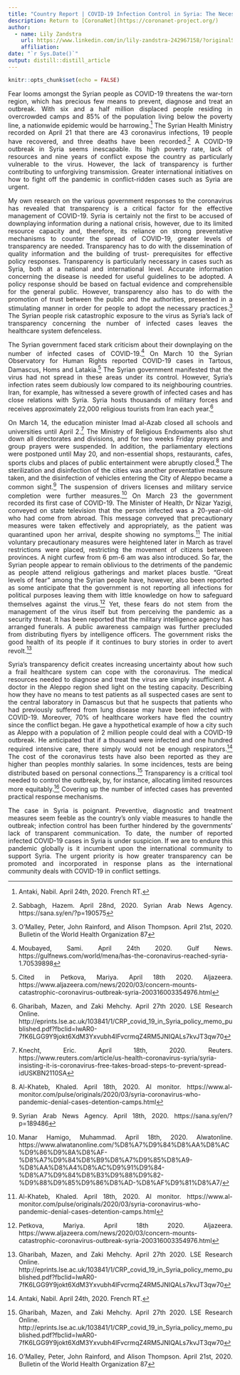 ```yaml
---
title: "Country Report | COVID-19 Infection Control in Syria: The Necessity of Transparency"
description: Return to [CoronaNet](https://coronanet-project.org/)
author:
  - name: Lily Zandstra 
    url: https://www.linkedin.com/in/lily-zandstra-242967158/?originalSubdomain=nl
    affiliation: 
date: "`r Sys.Date()`"
output: distill::distill_article
---
```


```r
knitr::opts_chunk$set(echo = FALSE)
```
<style>
body {
text-align: justify}
</style>

Fear looms amongst the Syrian people as COVID-19 threatens the war-torn region, which has precious few means to prevent, diagnose and treat an outbreak. With six and a half million displaced people residing in overcrowded camps and 85% of the population living below the poverty line, a nationwide epidemic would be harrowing.^[Antaki, Nabil. April 24th, 2020. French RT.] The Syrian Health Ministry recorded on April 21 that there are 43 coronavirus infections, 19 people have recovered, and three deaths have been recorded.^[Sabbagh, Hazem. April 28nd, 2020. Syrian Arab News Agency. https://sana.sy/en/?p=190575
] A COVID-19 outbreak in Syria seems inescapable. Its high poverty rate, lack of resources and nine years of conflict expose the country as particularly vulnerable to the virus. However, the lack of transparency is further contributing to unforgiving transmission. Greater international initiatives on how to fight off the pandemic in conflict-ridden cases such as Syria are urgent.

My own research on the various government responses to the coronavirus has revealed that transparency is a critical factor for the effective management of COVID-19. Syria is certainly not the first to be accused of downplaying information during a national crisis, however, due to its limited resource capacity and, therefore, its reliance on strong preventative mechanisms to counter the spread of COVID-19, greater levels of transparency are needed. Transparency has to do with the dissemination of quality information and the building of trust- prerequisites for effective policy responses. Transparency is particularly necessary in cases such as Syria, both at a national and international level. Accurate information concerning the disease is needed for useful guidelines to be adopted. A policy response should be based on factual evidence and comprehensible for the general public. However, transparency also has to do with the promotion of trust between the public and the authorities, presented in a stimulating manner in order for people to adopt the necessary practices.^[O'Malley, Peter, John Rainford, and Alison Thompson. April 21st, 2020. Bulletin of the World Health Organization 87] The Syrian people risk catastrophic exposure to the virus as Syria’s lack of transparency concerning the number of infected cases leaves the healthcare system defenceless.

The Syrian government faced stark criticism about their downplaying on the number of infected cases of COVID-19.^[Moubayed, Sami. April 24th 2020. Gulf News. https://gulfnews.com/world/mena/has-the-coronavirus-reached-syria-1.70539898] On March 10 the Syrian Observatory for Human Rights  reported COVID-19 cases in Tartous, Damascus, Homs and Latakia.^[Cited in Petkova, Mariya. April 18th 2020. Aljazeera. https://www.aljazeera.com/news/2020/03/concern-mounts-catastrophic-coronavirus-outbreak-syria-200316003354976.html] The Syrian government manifested that the virus had not spread in these areas under its control. However, Syria’s infection rates seem dubiously low compared to its neighbouring countries. Iran, for example, has witnessed a severe growth of infected cases and has close relations with Syria. Syria hosts thousands of military forces and receives approximately 22,000 religious tourists from Iran each year.^[Gharibah, Mazen, and Zaki Mehchy. April 27th 2020. LSE Research Online. http://eprints.lse.ac.uk/103841/1/CRP_covid_19_in_Syria_policy_memo_published.pdf?fbclid=IwAR0-7fK6LGG9Y9jokt6XdM3Yxvubh4IFvcrmqZ4RM5JNIQALs7kvJT3qw70] 

On March 14, the education minister Imad al-Azab closed all schools and universities until April 2.^[ Knecht, Eric. April 18th, 2020. Reuters. https://www.reuters.com/article/us-health-coronavirus-syria/syria-insisting-it-is-coronavirus-free-takes-broad-steps-to-prevent-spread-idUSKBN2110SA] The Ministry of Religious Endowments also shut down all directorates and divisions, and for two weeks Friday prayers and group prayers were suspended. In addition, the parliamentary elections were postponed until May 20, and non-essential shops, restaurants, cafes, sports clubs and places of public entertainment were abruptly closed.^[Al-Khateb, Khaled. April 18th, 2020. Al monitor. https://www.al-monitor.com/pulse/originals/2020/03/syria-coronavirus-who-pandemic-denial-cases-detention-camps.html] The sterilization and disinfection of the cities was another preventative measure taken, and the disinfection of vehicles entering the City of Aleppo became a common sight.^[Syrian Arab News Agency. April 18th, 2020. https://sana.sy/en/?p=189486] The suspension of drivers licenses and military service completion were further measures.^[ Manar Hamigo, Muhammad. April 18th, 2020. Alwatonline. https://www.alwatanonline.com/%D8%A7%D9%84%D8%AA%D8%AC%D9%86%D9%8A%D8%AF-%D8%A7%D9%84%D8%B9%D8%A7%D9%85%D8%A9-%D8%AA%D8%A4%D8%AC%D9%91%D9%84-%D8%A7%D9%84%D8%B3%D9%88%D9%82-%D9%88%D9%85%D9%86%D8%AD-%D8%AF%D9%81%D8%A7/] On March 23 the government recorded its first case of COVID-19. The Minister of Health, Dr Nizar Yazigi, conveyed on state television that the person infected was a 20-year-old who had come from abroad. This message conveyed that precautionary measures were taken effectively and appropriately, as the patient was quarantined upon her arrival, despite showing no symptoms.^[Al-Khateb, Khaled. April 18th, 2020. Al monitor. https://www.al-monitor.com/pulse/originals/2020/03/syria-coronavirus-who-pandemic-denial-cases-detention-camps.html] The initial voluntary precautionary measures were heightened later in March as travel restrictions were placed, restricting the movement of citizens between provinces. A night curfew from 6 pm-6 am was also introduced. So far, the Syrian people appear to remain oblivious to the detriments of the pandemic as people attend religious gatherings and market places bustle. “Great levels of fear” among the Syrian people have, however, also been reported as some anticipate that the government is not reporting all infections for political purposes leaving them with little knowledge on how to safeguard themselves against the virus.^[Petkova, Mariya. April 18th 2020. Aljazeera. https://www.aljazeera.com/news/2020/03/concern-mounts-catastrophic-coronavirus-outbreak-syria-200316003354976.html] Yet, these fears do not stem from the management of the virus itself but from perceiving the pandemic as a security threat. It has been reported that the military intelligence agency has arranged funerals. A public awareness campaign was further precluded from distributing flyers by intelligence officers. The government risks the good health of its people if it continues to bury stories in order to avert revolt.^[Gharibah, Mazen, and Zaki Mehchy. April 27th 2020. LSE Research Online. http://eprints.lse.ac.uk/103841/1/CRP_covid_19_in_Syria_policy_memo_published.pdf?fbclid=IwAR0-7fK6LGG9Y9jokt6XdM3Yxvubh4IFvcrmqZ4RM5JNIQALs7kvJT3qw70] 

Syria’s transparency deficit creates increasing uncertainty about how such a frail healthcare system can cope with the coronavirus. The medical resources needed to diagnose and treat the virus are simply insufficient. A doctor in the Aleppo region shed light on the testing capacity. Describing how they have no means to test patients as all suspected cases are sent to the central laboratory in Damascus but that he suspects that patients who had previously suffered from lung disease may have been infected with COVID-19. Moreover, 70% of healthcare workers have fled the country since the conflict began. He gave a hypothetical example of how a city such as Aleppo with a population of 2 million people could deal with a COVID-19 outbreak. He anticipated that if a thousand were infected and one hundred required intensive care, there simply would not be enough respirators.^[Antaki, Nabil. April 24th, 2020. French RT.] The cost of the coronavirus tests have also been reported as they are higher than peoples monthly salaries. In some incidences, tests are being distributed based on personal connections.^[Gharibah, Mazen, and Zaki Mehchy. April 27th 2020. LSE Research Online. http://eprints.lse.ac.uk/103841/1/CRP_covid_19_in_Syria_policy_memo_published.pdf?fbclid=IwAR0-7fK6LGG9Y9jokt6XdM3Yxvubh4IFvcrmqZ4RM5JNIQALs7kvJT3qw70] Transparency is a critical tool needed to control the outbreak, by, for instance, allocating limited resources more equitably.^[O'Malley, Peter, John Rainford, and Alison Thompson. April 21st, 2020. Bulletin of the World Health Organization 87] Covering up the number of infected cases has prevented practical response mechanisms.

The case in Syria is poignant. Preventive, diagnostic and treatment measures seem feeble as the country's only viable measures to handle the outbreak; infection control has been further hindered by the governments’ lack of transparent communication. To date, the number of reported infected COVID-19 cases in Syria is under suspicion. If we are to endure this pandemic globally is it incumbent upon the international community to support Syria. The urgent priority is how greater transparency can be promoted and incorporated in response plans as the international community deals with COVID-19 in conflict settings. 



